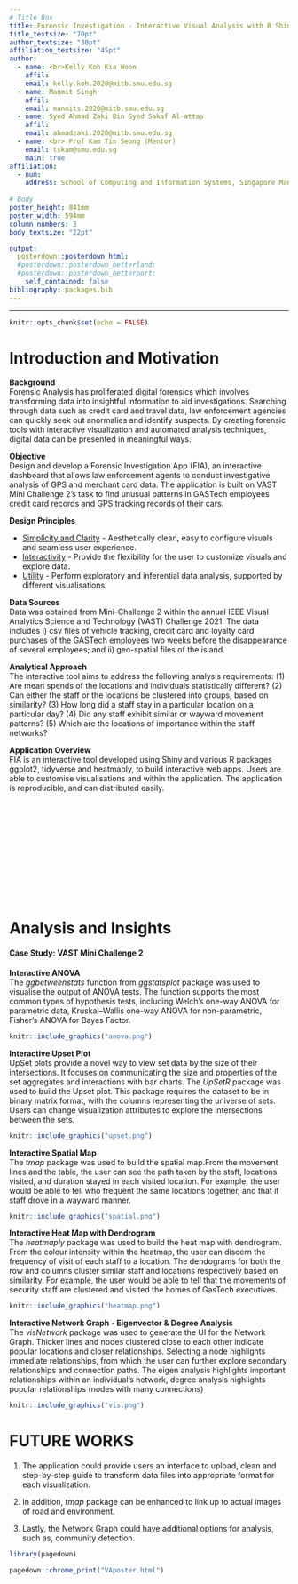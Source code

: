```yaml
---
# Title Box
title: Forensic Investigation - Interactive Visual Analysis with R Shiny <br>
title_textsize: "70pt"
author_textsize: "30pt"
affiliation_textsize: "45pt"
author:
  - name: <br>Kelly Koh Kia Woon 
    affil: 
    email: kelly.koh.2020@mitb.smu.edu.sg
  - name: Manmit Singh
    affil: 
    email: manmits.2020@mitb.smu.edu.sg
  - name: Syed Ahmad Zaki Bin Syed Sakaf Al-attas
    affil: 
    email: ahmadzaki.2020@mitb.smu.edu.sg
  - name: <br> Prof Kam Tin Seong (Mentor)
    email: tskam@smu.edu.sg
    main: true
affiliation:
  - num: 
    address: School of Computing and Information Systems, Singapore Management University
    
# Body
poster_height: 841mm 
poster_width: 594mm
column_numbers: 3
body_textsize: "22pt"

output: 
  posterdown::posterdown_html:
  #posterdown::posterdown_betterland:
  #posterdown::posterdown_betterport:
    self_contained: false
bibliography: packages.bib
---
```



---

```r
knitr::opts_chunk$set(echo = FALSE)
```

# Introduction and Motivation

**Background**<br>
Forensic Analysis has proliferated digital forensics which involves transforming data into insightful information to aid investigations. Searching through data such as credit card and travel data, law enforcement agencies can quickly seek out anormalies and identify suspects. By creating forensic tools with interactive visualization and automated analysis techniques, digital data can be presented in meaningful ways. 

**Objective**<br>
Design and develop a Forensic Investigation App (FIA), an interactive dashboard that allows law enforcement agents to conduct investigative analysis of GPS and merchant card data. The application is built on VAST Mini Challenge 2's task to find unusual patterns in GASTech employees credit card records and GPS tracking records of their cars. 

**Design Principles**<br>

- <u>Simplicity and Clarity</u> - Aesthetically clean, easy to configure visuals and seamless user experience.
- <u>Interactivity</u> - Provide the flexibility for the user to customize visuals and explore data.
- <u>Utility</u> - Perform exploratory and inferential data analysis, supported by different visualisations.


**Data Sources**<br>
Data was obtained from Mini-Challenge 2 within the annual IEEE Visual Analytics Science and Technology (VAST) Challenge 2021. The data includes i) csv files of vehicle tracking, credit card and loyalty card purchases of the GASTech employees two weeks before the disappearance of several employees; and ii) geo-spatial files of the island.


**Analytical Approach**<br>
The interactive tool aims to address the following analysis requirements:
(1)	Are mean spends of the locations and individuals statistically different?
(2)	Can either the staff or the locations be clustered into groups, based on similarity?
(3)	How long did a staff stay in a particular location on a particular day? 
(4)	Did any staff exhibit similar or wayward movement patterns? 
(5)	Which are the locations of importance within the staff networks?

**Application Overview**<br>
FIA is an interactive tool developed using Shiny and various R packages ggplot2, tidyverse and heatmaply, to build interactive web apps. Users are able to customise visualisations and within the application. The application is reproducible, and can distributed easily.
 <br>
 <br>
 <br>
 <br>
 <br>
 <br>
 <br>
 <br>
 <br>
 <br>
 <br>
 <br>
 
 
# Analysis and Insights
\vspace{-100pt}
#### Case Study: VAST Mini Challenge 2
\vspace{-100pt}
**Interactive ANOVA**<br>
The *ggbetweenstats* function from *ggstatsplot* package was used to visualise the output of ANOVA tests. The function supports the most common types of hypothesis tests, including Welch’s one-way ANOVA for parametric data, Kruskal–Wallis one-way ANOVA for non-parametric, Fisher’s ANOVA for Bayes Factor.

\vspace{-100pt}
```r
knitr::include_graphics("anova.png")
```
\vspace{-100pt}
**Interactive Upset Plot**<br>
UpSet plots provide a novel way to view set data by the size of their intersections. It focuses on communicating the size and properties of the set aggregates and interactions with bar charts. The *UpSetR* package was used to build the Upset plot. This package requires the dataset to be in binary matrix format, with the columns representing the universe of sets. Users can change visualization attributes to explore the intersections between the sets. 

\vspace{-100pt}
```r
knitr::include_graphics("upset.png")
```
\vspace{-100pt}

**Interactive Spatial Map **<br>
The *tmap* package was used to build the spatial map.From the movement lines and the table, the user can see the path taken by the staff, locations visited, and duration stayed in each visited location. For example, the user would be able to tell who frequent the same locations together, and that if staff drove in a wayward manner.
\vspace{-100pt}

```r
knitr::include_graphics("spatial.png")
```
\vspace{-100pt}

**Interactive Heat Map with Dendrogram**<br>
The *heatmaply* package was used to build the heat map with dendrogram. From the colour intensity within the heatmap, the user can discern the frequency of visit of each staff to a location. The dendograms for both the row and columns cluster similar staff and locations respectively based on similarity. For example, the user would be able to tell that the movements of security staff are clustered and visited the homes of GasTech executives.
\vspace{-100pt}
```r
knitr::include_graphics("heatmap.png")
```
\vspace{-100pt}

**Interactive Network Graph - Eigenvector & Degree Analysis**<br>
The *visNetwork* package was used to generate the UI for the Network Graph. Thicker lines and nodes clustered close to each other indicate popular locations and closer relationships. Selecting a node highlights immediate relationships, from which the user can further explore secondary relationships and connection paths. The eigen analysis highlights important relationships within an individual's network, degree analysis highlights popular relationships (nodes with many connections) 
\vspace{-100pt}
```r
knitr::include_graphics("vis.png")
```
\vspace{-100pt}

# FUTURE WORKS
(1) The application could provide users an interface to upload, clean and step-by-step guide to transform data files into appropriate format for each visualization.

(2) In addition, *tmap* package can be enhanced to link up to actual images of road and environment.

(3) Lastly, the Network Graph could have additional options for analysis, such as, community detection.

```r
library(pagedown)

pagedown::chrome_print("VAposter.html")



```



